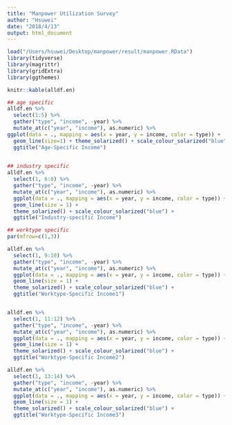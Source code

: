 ```yaml
---
title: "Manpower Utilization Survey"
author: "Hsuwei"
date: "2018/4/13"
output: html_document
---
```


```r

load("/Users/hsuwei/Desktop/manpower/result/manpower.RData")
library(tidyverse)
library(magrittr)
library(gridExtra)
library(ggthemes)

```

```r
knitr::kable(alldf.en)
```


```r
## age specific
alldf.en %>%
  select(1:5) %>%
  gather("type", "income", -year) %>%
  mutate_at(c("year", "income"), as.numeric) %>%
ggplot(data = ., mapping = aes(x = year, y = income, color = type)) +
  geom_line(size=1) + theme_solarized() + scale_colour_solarized("blue") +
  ggtitle("Age-Specific Income")
  
```

```r
## industry specific
alldf.en %>%
  select(1, 6:8) %>%
  gather("type", "income", -year) %>%
  mutate_at(c("year", "income"), as.numeric) %>%
  ggplot(data = ., mapping = aes(x = year, y = income, color = type)) + 
  geom_line(size = 1) + 
  theme_solarized() + scale_colour_solarized("blue") +
  ggtitle("Industry-specific Income")

```

```r
## worktype specific
par(mfrow=c(1,3))

alldf.en %>%
  select(1, 9:10) %>%
  gather("type", "income", -year) %>%
  mutate_at(c("year", "income"), as.numeric) %>%
  ggplot(data = ., mapping = aes(x = year, y = income, color = type)) + 
  geom_line(size = 1) + 
  theme_solarized() + scale_colour_solarized("blue") +
  ggtitle("Worktype-Specific Income1")


alldf.en %>%
  select(1, 11:12) %>%
  gather("type", "income", -year) %>%
  mutate_at(c("year", "income"), as.numeric) %>%
  ggplot(data = ., mapping = aes(x = year, y = income, color = type)) + 
  geom_line(size = 1) + 
  theme_solarized() + scale_colour_solarized("blue") +
  ggtitle("Worktype-Specific Income2")

alldf.en %>%
  select(1, 13:14) %>%
  gather("type", "income", -year) %>%
  mutate_at(c("year", "income"), as.numeric) %>%
  ggplot(data = ., mapping = aes(x = year, y = income, color = type)) + 
  geom_line(size = 1) + 
  theme_solarized() + scale_colour_solarized("blue") +
  ggtitle("Worktype-Specific Income3")

```

